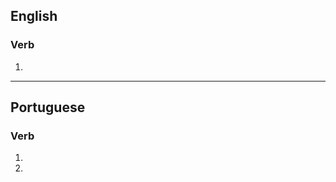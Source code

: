 ==English==

===Verb===
{{head|en|verb form}}

# {{en-third-person singular of|familiarize}}

----

==Portuguese==

===Verb===
{{head|pt|verb form}}

# {{inflection of|familiarizar||2|s|pres|subj|lang=pt}}
# {{inflection of|familiarizar||2|s|negative|impr|lang=pt}}
